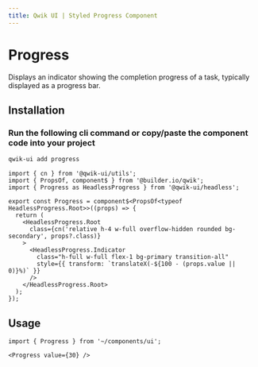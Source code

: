 ```yaml
---
title: Qwik UI | Styled Progress Component
---
```



<StatusBanner status={statusByComponent.styled.Progress} />

# Progress

Displays an indicator showing the completion progress of a task, typically displayed as a progress bar.

<Showcase name="hero" />

## Installation

### Run the following cli command or copy/paste the component code into your project

```sh
qwik-ui add progress
```

```tsx
import { cn } from '@qwik-ui/utils';
import { PropsOf, component$ } from '@builder.io/qwik';
import { Progress as HeadlessProgress } from '@qwik-ui/headless';

export const Progress = component$<PropsOf<typeof HeadlessProgress.Root>>((props) => {
  return (
    <HeadlessProgress.Root
      class={cn('relative h-4 w-full overflow-hidden rounded bg-secondary', props?.class)}
    >
      <HeadlessProgress.Indicator
        class="h-full w-full flex-1 bg-primary transition-all"
        style={{ transform: `translateX(-${100 - (props.value || 0)}%)` }}
      />
    </HeadlessProgress.Root>
  );
});
```

## Usage

```tsx
import { Progress } from '~/components/ui';
```

```tsx
<Progress value={30} />
```
